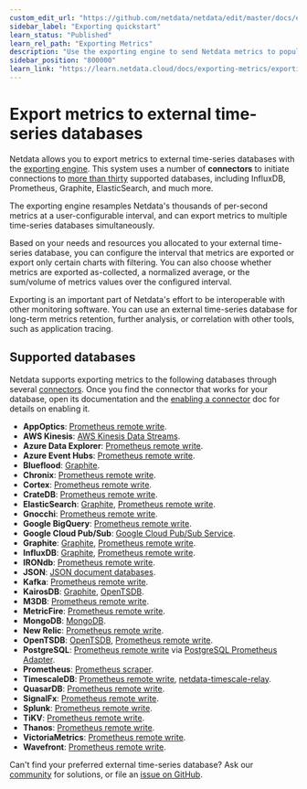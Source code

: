 ```yaml
---
custom_edit_url: "https://github.com/netdata/netdata/edit/master/docs/exporting-metrics/README.md"
sidebar_label: "Exporting quickstart"
learn_status: "Published"
learn_rel_path: "Exporting Metrics"
description: "Use the exporting engine to send Netdata metrics to popular external time series databases for long-term storage or further analysis."
sidebar_position: "800000"
learn_link: "https://learn.netdata.cloud/docs/exporting-metrics/exporting-quickstart"
---
```


# Export metrics to external time-series databases

Netdata allows you to export metrics to external time-series databases with the [exporting engine](/docs/exporting-metrics/exporting-reference). This system uses a number of **connectors** to initiate connections to [more than thirty](#supported-databases) supported databases, including InfluxDB, Prometheus, Graphite, ElasticSearch, and much more.

The exporting engine resamples Netdata's thousands of per-second metrics at a user-configurable interval, and can export
metrics to multiple time-series databases simultaneously.

Based on your needs and resources you allocated to your external time-series database, you can configure the interval
that metrics are exported or export only certain charts with filtering. You can also choose whether metrics are exported
as-collected, a normalized average, or the sum/volume of metrics values over the configured interval.

Exporting is an important part of Netdata's effort to be interoperable
with other monitoring software. You can use an external time-series database for long-term metrics retention, further
analysis, or correlation with other tools, such as application tracing.

## Supported databases

Netdata supports exporting metrics to the following databases through several
[connectors](/docs/exporting-metrics/exporting-reference#features). Once you find the connector that works for your database, open its
documentation and the [enabling a connector](/docs/exporting-metrics/enable-an-exporting-connector) doc for details on enabling it.

- **AppOptics**: [Prometheus remote write](/docs/exporting-metrics/prometheus-remote-write).
- **AWS Kinesis**: [AWS Kinesis Data Streams](/docs/exporting-metrics/aws-kinesis).
- **Azure Data Explorer**: [Prometheus remote write](/docs/exporting-metrics/prometheus-remote-write).
- **Azure Event Hubs**: [Prometheus remote write](/docs/exporting-metrics/prometheus-remote-write).
- **Blueflood**: [Graphite](/docs/exporting-metrics/graphite).
- **Chronix**: [Prometheus remote write](/docs/exporting-metrics/prometheus-remote-write).
- **Cortex**: [Prometheus remote write](/docs/exporting-metrics/prometheus-remote-write).
- **CrateDB**: [Prometheus remote write](/docs/exporting-metrics/prometheus-remote-write).
- **ElasticSearch**: [Graphite](/docs/exporting-metrics/graphite), [Prometheus remote write](/docs/exporting-metrics/prometheus-remote-write).
- **Gnocchi**: [Prometheus remote write](/docs/exporting-metrics/prometheus-remote-write).
- **Google BigQuery**: [Prometheus remote write](/docs/exporting-metrics/prometheus-remote-write).
- **Google Cloud Pub/Sub**: [Google Cloud Pub/Sub Service](/docs/exporting-metrics/google-cloud-pub-sub).
- **Graphite**: [Graphite](/docs/exporting-metrics/graphite), [Prometheus remote write](/docs/exporting-metrics/prometheus-remote-write).
- **InfluxDB**: [Graphite](/docs/exporting-metrics/graphite), [Prometheus remote write](/docs/exporting-metrics/prometheus-remote-write).
- **IRONdb**: [Prometheus remote write](/docs/exporting-metrics/prometheus-remote-write).
- **JSON**: [JSON document databases](/docs/exporting-metrics/json).
- **Kafka**: [Prometheus remote write](/docs/exporting-metrics/prometheus-remote-write).
- **KairosDB**: [Graphite](/docs/exporting-metrics/graphite), [OpenTSDB](/docs/exporting-metrics/opentsdb).
- **M3DB**: [Prometheus remote write](/docs/exporting-metrics/prometheus-remote-write).
- **MetricFire**: [Prometheus remote write](/docs/exporting-metrics/prometheus-remote-write).
- **MongoDB**: [MongoDB](/docs/exporting-metrics/mongodb).
- **New Relic**: [Prometheus remote write](/docs/exporting-metrics/prometheus-remote-write).
- **OpenTSDB**: [OpenTSDB](/docs/exporting-metrics/opentsdb), [Prometheus remote write](/docs/exporting-metrics/prometheus-remote-write).
- **PostgreSQL**: [Prometheus remote write](/docs/exporting-metrics/prometheus-remote-write) via [PostgreSQL Prometheus Adapter](https://github.com/CrunchyData/postgresql-prometheus-adapter).
- **Prometheus**: [Prometheus scraper](/docs/exporting-metrics/prometheus).
- **TimescaleDB**: [Prometheus remote write](/docs/exporting-metrics/prometheus-remote-write), [netdata-timescale-relay](https://github.com/netdata/netdata/blob/master/src/exporting/TIMESCALE.md).
- **QuasarDB**: [Prometheus remote write](/docs/exporting-metrics/prometheus-remote-write).
- **SignalFx**: [Prometheus remote write](/docs/exporting-metrics/prometheus-remote-write).
- **Splunk**: [Prometheus remote write](/docs/exporting-metrics/prometheus-remote-write).
- **TiKV**: [Prometheus remote write](/docs/exporting-metrics/prometheus-remote-write).
- **Thanos**: [Prometheus remote write](/docs/exporting-metrics/prometheus-remote-write).
- **VictoriaMetrics**: [Prometheus remote write](/docs/exporting-metrics/prometheus-remote-write).
- **Wavefront**: [Prometheus remote write](/docs/exporting-metrics/prometheus-remote-write).

Can't find your preferred external time-series database? Ask our [community](https://community.netdata.cloud/) for solutions, or file an [issue on GitHub](https://github.com/netdata/netdata/issues/new?assignees=&labels=bug%2Cneeds+triage&template=BUG_REPORT.yml).
